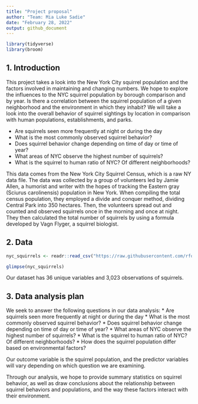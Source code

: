 ```yaml
---
title: "Project proposal"
author: "Team: Mia Luke Sadie"
date: "February 28, 2022"
output: github_document
---
```


```r
library(tidyverse)
library(broom)
```

## 1. Introduction

This project takes a look into the New York City squirrel population and the factors involved in maintaining and changing numbers. We hope to explore the influences to the NYC squirrel population by borough comparison and by year. Is there a correlation between the squirrel population of a given neighborhood and the environment in which they inhabit? We will take a look into the overall behavior of squirrel sightings by location in comparison with human populations, establishments, and parks. 

* Are squirrels seen more frequently at night or during the day
* What is the most commonly observed squirrel behavior?
* Does squirrel behavior change depending on time of day or time of year?
* What areas of NYC observe the highest number of squirrels?
* What is the squirrel to human ratio of NYC? Of different neighborhoods?

This data comes from the New York City Squirrel Census, which is a raw NY data file. The data was collected by a group of volunteers led by Jamie Allen, a humorist and writer with the hopes of tracking the Eastern gray (Sciurus carolinensis) population in New York. When compiling the total census population, they employed a divide and conquer method, dividing Central Park into 350 hectares. Then, the volunteers spread out and counted and observed squirrels once in the morning and once at night.  They then calculated the total number of squirrels by using a formula developed by Vagn Flyger, a squirrel biologist. 


## 2. Data

```r
nyc_squirrels <- readr::read_csv("https://raw.githubusercontent.com/rfordatascience/tidytuesday/master/data/2019/2019-10-29/nyc_squirrels.csv") 
```

``` r
glimpse(nyc_squirrels)
```

Our dataset has 36 unique variables and 3,023 observations of squirrels. 


## 3. Data analysis plan

We seek to answer the following questions in our data analysis:
* Are squirrels seen more frequently at night or during the day
* What is the most commonly observed squirrel behavior?
* Does squirrel behavior change depending on time of day or time of year?
* What areas of NYC observe the highest number of squirrels?
* What is the squirrel to human ratio of NYC? Of different neighborhoods?
* How does the squirrel population differ based on environmental factors? 

Our outcome variable is the squirrel population, and the predictor variables will vary depending on which question we are examining. 

Through our analysis, we hope to provide summary statistics on squirrel behavior, as well as draw conclusions about the relationship between squirrel behaviors and populations, and the way these factors interact with their environment.



